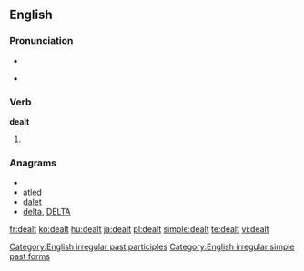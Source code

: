 ==English==

===Pronunciation===
* {{IPA|/'dεlt/}}
* {{audio|en-us-dealt.ogg|Audio (US)}}
*: {{rhymes|ɛlt}}

===Verb===
'''dealt'''

# {{past of|deal}}

===Anagrams===
* {{alphagram|adelt}}
* [[atled#English|atled]]
* [[dalet#English|dalet]]
* [[delta#English|delta]], [[DELTA#English|DELTA]]


[[Category:English irregular past participles]]
[[Category:English irregular simple past forms]]

[[fr:dealt]]
[[ko:dealt]]
[[hu:dealt]]
[[ja:dealt]]
[[pl:dealt]]
[[simple:dealt]]
[[te:dealt]]
[[vi:dealt]]